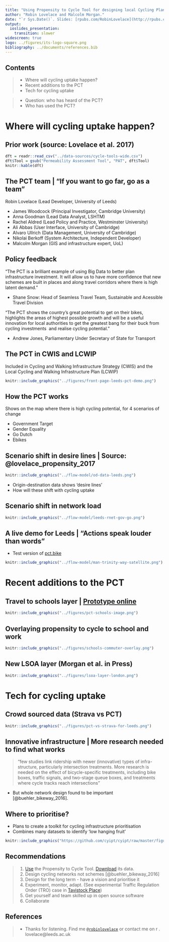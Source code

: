 ```yaml
---
title: "Using Propensity to Cycle Tool for designing local Cycling Plans"
author: "Robin Lovelace and Malcolm Morgan."
date: "`r Sys.Date()`. Slides: [rpubs.com/RobinLovelace](http://rpubs.com/RobinLovelace/258956)."
output:
  ioslides_presentation:
    transition: slower
widescreen: true
logo: ../figures/its-logo-square.png
bibliography: ../documents/references.bib
---
```


<!-- Comments:  -->

## Contents

> - Where will cycling uptake happen?
> - Recent additions to the PCT
> - Tech for cycling uptake

> - Question: who has heard of the PCT?
> - Who has used the PCT?

# Where will cycling uptake happen?

<!-- ## Context: from concept to implementation -->

<!-- A life-course of my involvement with the PCT -->

<!-- ``` -->
<!-- Concept of algorithms for cycling uptake (PhD 2009 - 2013) -->
<!--  Discovery of programming (R) and shiny (2013) -->
<!--   'Propensity to Cycle' bid by DfT via SDG (2014) -->
<!--     Start work w. Cambridge University and colleagues (2015) -->
<!--      Implementation on national OD dataset, 700k routes (2016) -->
<!--        Addition of school and near-market prototypes (late 2016) -->
<!--          LSOA phase (Malcolm Morgan) (early 2017) -->
<!--            ... -->
<!-- ``` -->

<!--  > - 2018: (Global PCT?)  -->

<!--  - Academic write-up [@lovelace_propensity_2017] -->
 
## Prior work (source: Lovelace et al. 2017)

```r
dft = readr::read_csv("../data-sources/cycle-tools-wide.csv")
dft$Tool = gsub("Permeability Assessment Tool", "PAT", dft$Tool)
knitr::kable(dft)
```

## The PCT team | "If you want to go far, go as a team"

Robin Lovelace (Lead Developer, University of Leeds)

- James Woodcock (Principal Investigator, Cambridge University)
- Anna Goodman (Lead Data Analyst, LSHTM)
- Rachel Aldred (Lead Policy and Practice, Westminster University)
- Ali Abbas (User Interface, University of Cambridge)
- Alvaro Ullrich (Data Management, University of Cambridge)
- Nikolai Berkoff (System Architecture, Independent Developer)
- Malcolm Morgan (GIS and infrastructure expert, UoL)
 
## Policy feedback

"The PCT is a brilliant example of using Big Data to better plan infrastructure investment. It will allow us to have more confidence that new schemes are built in places and along travel corridors where there is high latent demand."

- Shane Snow: Head of Seamless Travel Team, Sustainable and Acessible Travel Division

"The PCT shows the country’s great potential to get on their bikes, highlights the areas of highest possible growth and will be a useful innovation for local authorities to get the greatest bang for their buck from cycling investments  and realise cycling potential."

- Andrew Jones, Parliamentary Under Secretary of State for Transport

## The PCT in CWIS and LCWIP

Included in Cycling and Walking Infrastructure Strategy (CWIS) and the Local Cycling and Walking Infrastructure Plan (LCWIP)

```r
knitr::include_graphics("../figures/front-page-leeds-pct-demo.png")
```

## How the PCT works

Shows on the map where there is high cycling potential,
for 4 scenarios of change

- Government Target
- Gender Equality
- Go Dutch
- Ebikes

## Scenario shift in desire lines | Source: @lovelace_propensity_2017

```r
knitr::include_graphics("../flow-model/od-data-leeds.png")
```

- Origin-destination data shows 'desire lines'
- How will these shift with cycling uptake

## Scenario shift in network load

```r
knitr::include_graphics("../flow-model/leeds-rnet-gov-go.png")
```

## A live demo for Leeds | "Actions speak louder than words"

- Test version of [p](http://npct0.vs.mythic-beasts.com/m/?r=west-yorkshire)[ct.bike](http://pct.bike/)

```r
knitr::include_graphics("../flow-model/man-trinity-way-satellite.png")
```

# Recent additions to the PCT

## Travel to schools layer | [Prototype online](http://npct0.vs.mythic-beasts.com/schools/?r=west-yorkshire)

```r
knitr::include_graphics("../figures/pct-schools-image.png")
```

## Overlaying propensity to cycle to school and work

```r
knitr::include_graphics("../figures/schools-commuter-overlay.png")
```

## New LSOA layer (Morgan et al. in Press)

```r
knitr::include_graphics("../figures/lsoa-layer-london.png")
```

# Tech for cycling uptake

## Crowd sourced data (Strava vs PCT)

```r
knitr::include_graphics("../figures/pct-vs-strava-for-leeds.png")
```

## Innovative infrastructure | More research needed to find what works

> "few studies link ridership with newer (innovative) types of infra-
structure,  particularly  intersection  treatments.  More  research  is  needed  on  the
effect  of  bicycle-specific  treatments,  including  bike  boxes,  traffic  signals,  and
two-stage  queue  boxes,  and  treatments  where  cycle  tracks  reach  intersections"

- But whole network design found to be important [@buehler_bikeway_2016].

## Where to prioritise? 

- Plans to create a toolkit for cycling infrastructure prioritisation 
- Combines many datasets to identify 'low hanging fruit'

```r
knitr::include_graphics("https://github.com/cyipt/cyipt/raw/master/figures/schematic-flow-diagram.png")
```

## Recommendations

> 1. [Use](http://www.pct.bike/manual.html) the Propensity to Cycle Tool. [Download](https://rawgit.com/npct/pct-shiny/master/static/pct-bike-user-manual-b.pdf) its data.
> 2. Design cycling networks not schemes [@buehler_bikeway_2016]
> 3. Design for the long term - have a vision and prioritise it
> 4. Experiment, monitor, adapt. (See experimental Traffic Regulation Order (TRO) case in [Tavistock Place](https://www.camden.gov.uk/ccm/content/transport-and-streets/transport-strategies/torrington-place-to-tavistock-place-experimental-traffic-changes.en?page=4))
> 5. Get yourself and team skilled up in open source software
> 6. Collaborate

## References {.smaller}

> - Thanks for listening. Find me [`@robinlovelace`](https://twitter.com/robinlovelace) or contact me on r . lovelace@leeds.ac.uk